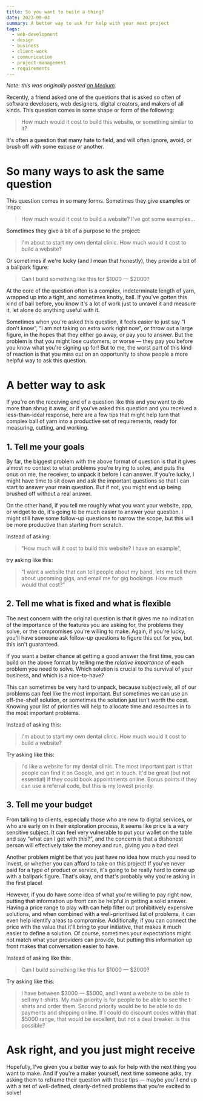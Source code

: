 ```yaml
---
title: So you want to build a thing?
date: 2023-08-03
summary: A better way to ask for help with your next project
tags:
  - web-development
  - design
  - business
  - client-work
  - communication
  - project-management
  - requirements
---
```


_Note: this was originally posted [on Medium](https://medium.com/everestengineering/so-you-want-to-build-a-thing-c4938a7d7fa8)._

Recently, a friend asked one of the questions that is asked so often of software developers, web designers, digital creators, and makers of all kinds. This question comes in some shape or form of the following:

> How much would it cost to build this website, or something similar to it?

It's often a question that many hate to field, and will often ignore, avoid, or brush off with some excuse or another.

# So many ways to ask the same question

This question comes in so many forms. Sometimes they give examples or inspo:

> How much would it cost to build a website? I've got some examples…

Sometimes they give a bit of a purpose to the project:

> I'm about to start my own dental clinic. How much would it cost to build a website?

Or sometimes if we're lucky (and I mean that honestly), they provide a bit of a ballpark figure:

> Can I build something like this for $1000 — $2000?

At the core of the question often is a complex, indeterminate length of yarn, wrapped up into a tight, and sometimes knotty, ball. If you've gotten this kind of ball before, you know it's a lot of work just to unravel it and measure it, let alone do anything useful with it.

Sometimes when you're asked this question, it feels easier to just say “I don't know”, “I am not taking on extra work right now”, or throw out a large figure, in the hopes that they either go away, or pay you to answer. But the problem is that you might lose customers, or worse — they pay you before you know what you're signing up for! But to me, the worst part of this kind of reaction is that you miss out on an opportunity to show people a more helpful way to ask this question.

# A better way to ask

If you're on the receiving end of a question like this and you want to do more than shrug it away, or if you've asked this question and you received a less-than-ideal response, here are a few tips that might help turn that complex ball of yarn into a productive set of requirements, ready for measuring, cutting, and working.

## 1. Tell me your goals

By far, the biggest problem with the above format of question is that it gives almost no context to what problems you're trying to solve, and puts the onus on me, the receiver, to unpack it before I can answer. If you're lucky, I might have time to sit down and ask the important questions so that I can start to answer your main question. But if not, you might end up being brushed off without a real answer.

On the other hand, if you tell me roughly what you want your website, app, or widget to do, it's going to be much easier to answer your question. I might still have some follow-up questions to narrow the scope, but this will be more productive than starting from scratch.

Instead of asking:

> “How much will it cost to build this website? I have an example”,

try asking like this:

> “I want a website that can tell people about my band, lets me tell them about upcoming gigs, and email me for gig bookings. How much would that cost?”

## 2. Tell me what is fixed and what is flexible

The next concern with the original question is that it gives me no indication of the importance of the features you are asking for, the problems they solve, or the compromises you're willing to make. Again, if you're lucky, you'll have someone ask follow-up questions to figure this out for you, but this isn't guaranteed.

If you want a better chance at getting a good answer the first time, you can build on the above format by telling me the _relative importance_ of each problem you need to solve. Which solution is crucial to the survival of your business, and which is a nice-to-have?

This can sometimes be very hard to unpack, because subjectively, all of our problems can feel like the most important. But sometimes we can use an off-the-shelf solution, or sometimes the solution just isn't worth the cost. Knowing your list of priorities will help to allocate time and resources in to the most important problems.

Instead of asking this:

> I'm about to start my own dental clinic. How much would it cost to build a website?

Try asking like this:

> I'd like a website for my dental clinic. The most important part is that people can find it on Google, and get in touch. It'd be great (but not essential) if they could book appointments online. Bonus points if they can use a referral code, but this is my lowest priority.

## 3. Tell me your budget

From talking to clients, especially those who are new to digital services, or who are early on in their exploration process, it seems like price is a very sensitive subject. It can feel very vulnerable to put your wallet on the table and say “what can I get with this?”, and the concern is that a dishonest person will effectively take the money and run, giving you a bad deal.

Another problem might be that you just have no idea how much you need to invest, or whether you can afford to take on this project! If you've never paid for a type of product or service, it's going to be really hard to come up with a ballpark figure. That's okay, and that's probably why you're asking in the first place!

However, if you do have some idea of what you're willing to pay right now, putting that information up front can be helpful in getting a solid answer. Having a price range to play with can help filter out prohibitively expensive solutions, and when combined with a well-prioritised list of problems, it can even help identify areas to compromise. Additionally, if you can connect the price with the value that it'll bring to your initiative, that makes it much easier to define a solution. Of course, sometimes your expectations might not match what your providers can provide, but putting this information up front makes that conversation easier to have.

Instead of asking like this:

> Can I build something like this for $1000 — $2000?

Try asking like this:

> I have between $3000 — $5000, and I want a website to be able to sell my t-shirts. My main priority is for people to be able to see the t-shirts and order them. Second priority would be to be able to do payments and shipping online. If I could do discount codes within that $5000 range, that would be excellent, but not a deal breaker. Is this possible?

# Ask right, and you just might receive

Hopefully, I've given you a better way to ask for help with the next thing you want to make. And if you're a maker yourself, next time someone asks, try asking them to reframe their question with these tips — maybe you'll end up with a set of well-defined, clearly-defined problems that you're excited to solve!

